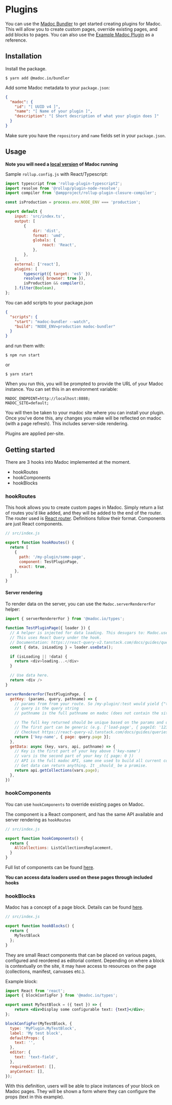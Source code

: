 # Plugins

You can use the [Madoc Bundler](https://github.com/digirati-co-uk/madoc-bundler) to get started creating plugins
for Madoc. This will allow you to create custom pages, override existing pages, and add blocks to pages. You can also
use the [Example Madoc Plugin](https://github.com/stephenwf/madoc-example-plugin) as a reference.

## Installation

Install the package.
```
$ yarn add @madoc.io/bundler
```


Add some Madoc metadata to your `package.json`:
```json
{
  "madoc": {
    "id": "[ UUID v4 ]",
    "name": "[ Name of your plugin ]",
    "description": "[ Short description of what your plugin does ]"
  }
}
```

Make sure you have the `repository` and `name` fields set in your `package.json`.

## Usage

**Note you will need a [local version](https://github.com/digirati-co-uk/madoc-config) of Madoc running**

Sample `rollup.config.js` with React/Typescript:
```js
import typescript from 'rollup-plugin-typescript2';
import resolve from '@rollup/plugin-node-resolve';
import compiler from '@ampproject/rollup-plugin-closure-compiler';

const isProduction = process.env.NODE_ENV === 'production';

export default {
    input: 'src/index.ts',
    output: [
        {
            dir: 'dist',
            format: 'umd',
            globals: {
                react: 'React',
            },
        },
    ],
    external: ['react'],
    plugins: [
        typescript({ target: 'es5' }),
        resolve({ browser: true }),
        isProduction && compiler(),
    ].filter(Boolean),
};
```

You can add scripts to your package.json
```json
{
  "scripts": {
    "start": "madoc-bundler --watch",
    "build": "NODE_ENV=production madoc-bundler"
  }
}
```

and run them with:
```
$ npm run start
```

or
```
$ yarn start
```

When you run this, you will be prompted to provide the URL of your Madoc instance. You can set this in an environment
variable:
```dotenv
MADOC_ENDPOINT=http://localhost:8888;
MADOC_SITE=default;
```

You will then be taken to your madoc site where you can install your plugin. Once you've done this, any changes you make
will be reflected on madoc (with a page refresh). This includes server-side rendering.

Plugins are applied per-site.

## Getting started
There are 3 hooks into Madoc implemented at the moment.

- hookRoutes
- hookComponents
- hookBlocks

### hookRoutes
This hook allows you to create custom pages in Madoc. Simply return a list of routes you'd like added, and they
will be added to the end of the router. The router used is [React router](https://github.com/ReactTraining/react-router). Definitions follow their format. Components are just React components.

```javascript
// src/index.js

export function hookRoutes() {
  return [
    {
      path: '/my-plugin/some-page',
      component: TestPluginPage,
      exact: true,
    },
  ]
}
```

#### Server rendering
To render data on the server, you can use the `Madoc.serverRendererFor` helper:
```javascript
import { serverRendererFor } from '@madoc.io/types';

function TestPluginPage({ loader }) {
  // A helper is injected for data loading. This desugars to: Madoc.useData(TestPluginPage);
  // This uses React Query under the hook.
  // Documentation: https://react-query-v2.tanstack.com/docs/guides/queries
  const { data, isLoading } = loader.useData();

  if (isLoading || !data) {
    return <div>loading...</div>
  }

  // Use data here.
  return <div />
}

serverRendererFor(TestPluginPage, {
  getKey: (params, query, pathname) => {
    // params from from your route. So /my-plugin/:test would yield {"test": "..."} in params
    // query is the query string
    // pathname is the full pathname on madoc (does not contain the site slug /s/default .. )

    // The full key returned should be unique based on the params and query. This will be used for caching.
    // The first part can be generic (e.g. ['load-page', { pageId: '1234' } ])
    // Checkout https://react-query-v2.tanstack.com/docs/guides/queries#array-keys for more details.
    return ['key-name', { page: query.page }];
  },
  getData: async (key, vars, api, pathname) => {
    // Key is the first part of your key above ('key-name')
    // vars is the second part of your key ({ page: 0 })
    // API is the full madoc API, same one used to build all current components.
    // Get data can return anything. It _should_ be a promise.
    return api.getCollections(vars.page);
  },
})
```

### hookComponents
You can use `hookComponents` to override existing pages on Madoc.

The component is a React component, and has the same API available and server rendering as `hookRoutes`
```js
// src/index.js

export function hookComponents() {
  return {
    AllCollections: ListCollectionsReplacement,
  }
}
```

Full list of components can be found [here](https://github.com/digirati-co-uk/madoc-platform/blob/main/services/madoc-ts/src/frontend/site/components.tsx).

**You can access data loaders used on these pages through included hooks**

### hookBlocks
Madoc has a concept of a page block. Details can be found [here](https://github.com/digirati-co-uk/madoc-platform/pull/269).

```js
// src/index.js

export function hookBlocks() {
  return {
    MyTestBlock
  };
}

```

They are small React components that can be placed on various pages, configured and reordered as editorial content.
Depending on where a block is contextually on the site, it may have access to resources on the page (collections,
manifest, canvases etc.).

Example block:
```jsx
import React from 'react';
import { blockConfigFor } from '@madoc.io/types';

export const MyTestBlock = ({ text }) => {
    return <div>Display some configurable text: {text}</div>;
};

blockConfigFor(MyTestBlock, {
  type: 'MyPlugin.MyTestBlock',
  label: 'My test block',
  defaultProps: {
    text: '',
  },
  editor: {
    text: 'text-field',
  },
  requiredContext: [],
  anyContext: [],
});
```

With this definition, users will be able to place instances of your block on Madoc pages. They will be shown a form
where they can configure the props (text in this example).

